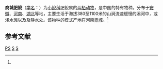 {{Speciesbox
| taxon = Pachyhynobius shangchengensis
| status = VU
| status_system = IUCN3.1
| status_ref = <ref name=IUCN>{{Cite journal | author = Lau, M. W. N. | author2 = Fei, L. | last-author-amp = yes | title = ''Pachyhynobius shangchengensis'' | journal = [[The_IUCN_Red_List_of_Threatened_Species|The IUCN Red List of Threatened Species]] | volume = 2004 | page = e.T59109A11882316 | publisher = [[IUCN|IUCN]] | date = 2004 | url = http://www.iucnredlist.org/details/59109/0 | doi = 10.2305/IUCN.UK.2004.RLTS.T59109A11882316.en | access-date = 15 January 2018 | archive-date = 2018-06-02 | archive-url = https://web.archive.org/web/20180602131001/http://www.iucnredlist.org/details/59109/0 | dead-url = no }}</ref>
| parent_authority = Fei, Qu & Wu, 1983
| authority = (Fei, Qu and Wu, 1983)<ref name='id4808'>{{cite web| url =http://www.bioinfo.cn/db05/BjdwSpecies.php?action=view&id=4808| title =商城肥鲵| work =《中国动物物种编目数据库》| publisher =中国科学院微生物研究所| author =中国科学院动物研究所| accessdate =2009-04-11| deadurl =yes| archiveurl =https://web.archive.org/web/20160305035538/http://www.bioinfo.cn/db05/BjdwSpecies.php?action=view&id=4808| archivedate =2016-03-05}}</ref>
}}

'''商城肥鲵'''（[[学名|学名]]：{{lang|la|''Pachyhynobius shangchengensis''}}）为[[小鲵科|小鲵科]]肥鲵属的[[两栖动物|两栖动物]]，是中国的特有物种。分布于[[安徽|安徽]]、[[河南|河南]]、[[湖北|湖北]]等地，主要生活于海拔380至1100米的山涧流速缓慢的溪河中，或浅水滩以及及静水处。该物种的模式产地在河南[[商城|商城]]。<ref name='id4808'/>

== 参考文献 ==
{{reflist}}

{{Taxonbar|from=Q2247892}}

[[Category:單模屬動物|PS]]
[[Category:中國特有兩棲動物|S]]
[[Category:_1983年描述的动物|S]]


{{amphibian-stub}}